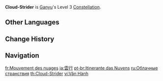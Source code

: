 {{For|Kaedehara Kazuha's passive|Cloud Strider}}
{{Constellation Infobox
|image       = Constellation Cloud-Strider.png
|description = Increases the Level of [[Celestial Shower]] by 3.<br>Maximum upgrade level is 15.
|level       = 3
|character   = Ganyu
|utility1    = Talent Level Increase
|utility2    = Elemental Burst Level Increase
}}
'''Cloud-Strider''' is [[Ganyu]]'s Level 3 [[Constellation]].

==Other Languages==
{{Other Languages
|en      = Cloud-Strider
|zhs     = 云行
|zhs_rm  = Yún Xíng
|zht     = 雲行
|zht_rm  = Yún Xíng
|zh_tl   = Cloud-Walker
|ja      = 雲行
|ja_rm   = Unkou{{Assumed}}
|ja_tl   = Cloud-Walker{{Sino|ja}}
|ko      = 구름 여행
|ko_tl   = Cloud Travels
|es      = Jinete de las nubes
|es_tl   = Rider of the Clouds
|fr      = Mouvement des nuages
|fr_tl   = Movement of the Clouds
|ru      = Облачные странствия
|ru_tl   = Cloud Travels
|th      = Cloud-Strider
|vi      = {{tt|Vân Hành|雲行}}
|vi_tl   = Cloud-Walker{{Sino|vi}}
|de      = Ziehende Wolken
|de_tl   = Moving Clouds
|id      = Cloud-Strider
|pt      = Itinerante das Nuvens
|pt_tl   = Itinerant of the Clouds
|tr      = Bulut Hareketi
|tr_tl   = Cloud Movement
|it      = Camminatore delle nuvole
|it_tl   = Cloud Walker
|it_note = {{it|Camminatore}} is a masculine term.
}}

==Change History==
{{Change History|1.2}}

==Navigation==
{{Talent Navbox|Ganyu}}

[[fr:Mouvement des nuages]]
[[ja:雲行]]
[[pt-br:Itinerante das Nuvens]]
[[ru:Облачные странствия]]
[[th:Cloud-Strider]]
[[vi:Vân Hành]]